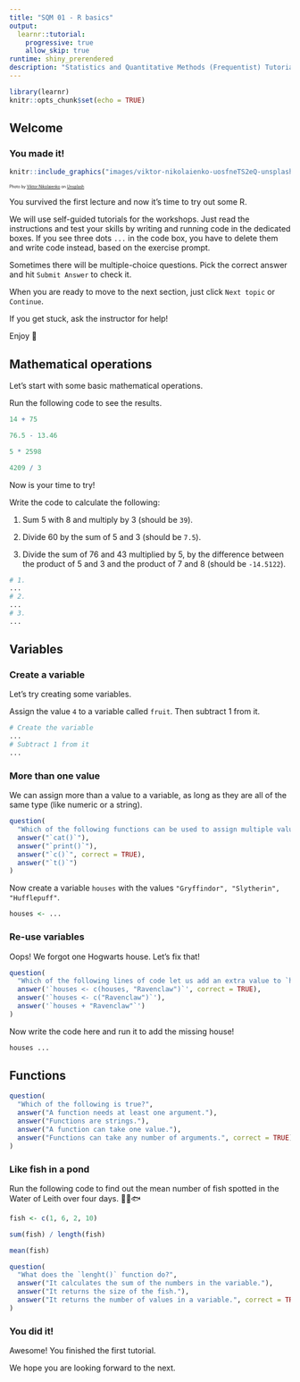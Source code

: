 ```yaml
---
title: "SQM 01 - R basics"
output: 
  learnr::tutorial:
    progressive: true
    allow_skip: true
runtime: shiny_prerendered
description: "Statistics and Quantitative Methods (Frequentist) Tutorial 01: R basics"
---
```


```r
library(learnr)
knitr::opts_chunk$set(echo = TRUE)
```

## Welcome

### You made it!

```r
knitr::include_graphics("images/viktor-nikolaienko-uosfneTS2eQ-unsplash.jpg")
```

<span style="font-size: 0.5em;">Photo by <a href="https://unsplash.com/@greenxiii?utm_source=unsplash&utm_medium=referral&utm_content=creditCopyText">Viktor Nikolaienko</a> on <a href="https://unsplash.com/s/photos/high-five?utm_source=unsplash&utm_medium=referral&utm_content=creditCopyText">Unsplash</a></span>

You survived the first lecture and now it's time to try out some R.

We will use self-guided tutorials for the workshops.
Just read the instructions and test your skills by writing and running code in the dedicated boxes.
If you see three dots `...` in the code box, you have to delete them and write code instead, based on the exercise prompt.

Sometimes there will be multiple-choice questions. Pick the correct answer and hit `Submit Answer` to check it.

When you are ready to move to the next section, just click `Next topic` or `Continue`.

If you get stuck, ask the instructor for help!

Enjoy 🙂

## Mathematical operations

Let's start with some basic mathematical operations.

Run the following code to see the results.

```r
14 + 75

76.5 - 13.46

5 * 2598

4209 / 3
```

Now is your time to try!

Write the code to calculate the following:

1. Sum 5 with 8 and multiply by 3 (should be `39`).

2. Divide 60 by the sum of 5 and 3 (should be `7.5`).

3. Divide the sum of 76 and 43 multiplied by 5, by the difference between the product of 5 and 3 and the product of 7 and 8 (should be `-14.5122`).

```r
# 1.
...
# 2.
...
# 3.
...
```

## Variables

### Create a variable

Let's try creating some variables.

Assign the value `4` to a variable called `fruit`.
Then subtract 1 from it.

```r
# Create the variable
...
# Subtract 1 from it
...
```

### More than one value

We can assign more than a value to a variable, as long as they are all of the same type (like numeric or a string).

```r
question(
  "Which of the following functions can be used to assign multiple values to a variable?",
  answer("`cat()`"),
  answer("`print()`"),
  answer("`c()`", correct = TRUE),
  answer("`t()`")
)
```

Now create a variable `houses` with the values `"Gryffindor", "Slytherin", "Hufflepuff"`.

```r
houses <- ...
```

### Re-use variables

Oops! We forgot one Hogwarts house.
Let's fix that!

```r
question(
  "Which of the following lines of code let us add an extra value to `houses`?",
  answer('`houses <- c(houses, "Ravenclaw")`', correct = TRUE),
  answer('`houses <- c("Ravenclaw")`'),
  answer('`houses + "Ravenclaw"`')
)
```

Now write the code here and run it to add the missing house!

```r
houses ...
```

## Functions

```r
question(
  "Which of the following is true?",
  answer("A function needs at least one argument."),
  answer("Functions are strings."),
  answer("A function can take one value."),
  answer("Functions can take any number of arguments.", correct = TRUE)
)
```

### Like fish in a pond

Run the following code to find out the mean number of fish spotted in the Water of Leith over four days. 🐡🐠🐟

```r
fish <- c(1, 6, 2, 10)

sum(fish) / length(fish)

mean(fish)
```

```r
question(
  "What does the `lenght()` function do?",
  answer("It calculates the sum of the numbers in the variable."),
  answer("It returns the size of the fish."),
  answer("It returns the number of values in a variable.", correct = TRUE)
)
```

### You did it!

Awesome! You finished the first tutorial.

We hope you are looking forward to the next.

